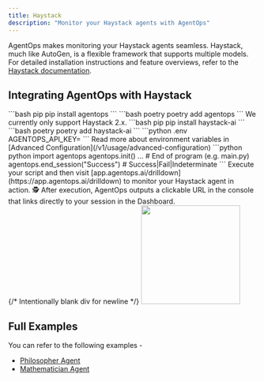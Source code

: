 ```yaml
---
title: Haystack
description: "Monitor your Haystack agents with AgentOps"
---
```



AgentOps makes monitoring your Haystack agents seamless. Haystack, much like AutoGen, is a flexible framework that supports multiple models. For detailed installation instructions and feature overviews, refer to the [Haystack documentation](https://docs.haystack.deepset.ai/docs/installation).

## Integrating AgentOps with Haystack

<Steps>
  <Step title="Install the AgentOps SDK">
    <CodeGroup>
      ```bash pip
      pip install agentops
      ```
      ```bash poetry
      poetry add agentops
      ```
    </CodeGroup>
  </Step>
  <Step title="Install Haystack">
    <Warning>
      We currently only support Haystack 2.x.
    </Warning>
    <CodeGroup>
      ```bash pip
      pip install haystack-ai
      ```
      ```bash poetry
      poetry add haystack-ai
      ```
    </CodeGroup>
  </Step>
  <Step title="Configure your environment">
    <EnvTooltip />
    <CodeGroup>
      ```python .env
      AGENTOPS_API_KEY=<YOUR API KEY>
      ```
    </CodeGroup>
    Read more about environment variables in [Advanced Configuration](/v1/usage/advanced-configuration)
  </Step>
  <Step title="Add 3 lines of code">
    <CodeTooltip/>
    <CodeGroup>
      ```python python
      import agentops
      agentops.init(<INSERT YOUR API KEY HERE>)
      ...
      # End of program (e.g. main.py)
      agentops.end_session("Success") # Success|Fail|Indeterminate
      ```
    </CodeGroup>
  </Step>
  <Step title="Run your agent">
    Execute your script and then visit [app.agentops.ai/drilldown](https://app.agentops.ai/drilldown) to monitor your Haystack agent in action. 🕵️
    <Tip>
      After execution, AgentOps outputs a clickable URL in the console that links directly to your session in the Dashboard.
    </Tip>
    <div/>{/* Intentionally blank div for newline */}
    <Frame type="glass" caption="Clickable link to session">
      <img height="200" src="https://github.com/AgentOps-AI/agentops/blob/main/docs/images/link-to-session.gif?raw=true" />
    </Frame>
  </Step>
</Steps>

## Full Examples

You can refer to the following examples -

- [Philosopher Agent](https://github.com/AgentOps-AI/agentops/blob/main/examples/haystack_examples/haystack_anthropic_example.ipynb)
- [Mathematician Agent](https://github.com/AgentOps-AI/agentops/blob/main/examples/haystack_examples/haystack_openai_example.ipynb)


<script type="module" src="/scripts/github_stars.js"></script>
<script type="module" src="/scripts/scroll-img-fadein-animation.js"></script>
<script type="module" src="/scripts/button_heartbeat_animation.js"></script>
<script type="css" src="/styles/styles.css"></script>
<script type="module" src="/scripts/adjust_api_dynamically.js"></script>
